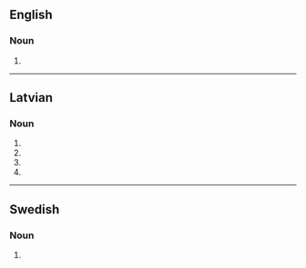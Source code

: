 {{also|aortās}}

==English==

===Noun===
{{head|en|noun plural form}}

# {{plural of|aorta|lang=en}}

----

==Latvian==

===Noun===
{{head|lv|noun form|g=f}}

# {{lv-inflection of|aorta|gen|s}}
# {{lv-inflection of|aorta|nom|p}}
# {{lv-inflection of|aorta|voc|p}}
# {{lv-inflection of|aorta|acc|p}}

----

==Swedish==

===Noun===
{{head|sv|noun form}}

# {{sv-noun-form-indef-gen|aorta}}